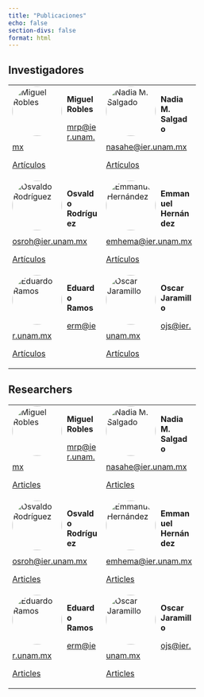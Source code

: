 ```yaml
---
title: "Publicaciones"
echo: false
section-divs: false
format: html
---
```


::: {.content-visible when-profile="spanish"}

## Investigadores

<table style="border-collapse: collapse; width: 100%;">
  <tr>
    <td style="border: none; width: 50%;">
      <img src="./imgs/IERBlanco.png" alt="Miguel Robles" style="border-radius: 50%; width: 100px; height: 100px; float: left; margin-right: 10px;">
      <p><strong>Miguel Robles</strong></p>
      <p><a href="mailto:mrp@ier.unam.mx">mrp@ier.unam.mx</a></p>
      <p><a href="https://scholar.google.com.mx/citations?user=WhRgNJUAAAAJ&hl=es">Artículos</a></p>
    </td>
    <td style="border: none; width: 50%;">
      <img src="./imgs/IERBlanco.png" alt="Nadia M. Salgado" style="border-radius: 50%; width: 100px; height: 100px; float: left; margin-right: 10px;">
      <p><strong>Nadia M. Salgado</strong></p>
      <p><a href="mailto:nasahe@ier.unam.mx">nasahe@ier.unam.mx</a></p>
      <p><a href="https://scholar.google.com.mx/citations?user=qnY94fEAAAAJ&hl=es">Artículos</a></p>
    </td>
  </tr>
  <tr>
    <td style="border: none;">
      <img src="./imgs/IERBlanco.png" alt="Osvaldo Rodríguez" style="border-radius: 50%; width: 100px; height: 100px; float: left; margin-right: 10px;">
      <p><strong>Osvaldo Rodríguez</strong></p>
      <p><a href="mailto:osroh@ier.unam.mx">osroh@ier.unam.mx</a></p>
      <p><a href="https://scholar.google.com.mx/citations?hl=es&user=rnDPvkQAAAAJ">Artículos</a></p>
    </td>
    <td style="border: none;">
      <img src="./imgs/IERBlanco.png" alt="Emmanuel Hernández" style="border-radius: 50%; width: 100px; height: 100px; float: left; margin-right: 10px;">
      <p><strong>Emmanuel Hernández</strong></p>
      <p><a href="mailto:emhema@ier.unam.mx">emhema@ier.unam.mx</a></p>
      <p><a href="https://scholar.google.com.mx/citations?hl=es&user=rni7ExMAAAAJ">Artículos</a></p>
    </td>
  </tr>
  <tr>
    <td style="border: none;">
      <img src="./imgs/IERBlanco.png" alt="Eduardo Ramos" style="border-radius: 50%; width: 100px; height: 100px; float: left; margin-right: 10px;">
      <p><strong>Eduardo Ramos</strong></p>
      <p><a href="mailto:erm@ier.unam.mx">erm@ier.unam.mx</a></p>
      <p><a href="https://www.ier.unam.mx/academicos/erm/produccion.html">Artículos</a></p>
    </td>
    <td style="border: none;">
      <img src="./imgs/IERBlanco.png" alt="Oscar Jaramillo" style="border-radius: 50%; width: 100px; height: 100px; float: left; margin-right: 10px;">
      <p><strong>Oscar Jaramillo</strong></p>
      <p><a href="mailto:ojs@ier.unam.mx">ojs@ier.unam.mx</a></p>
      <p><a href="https://scholar.google.com.mx/citations?user=U0bS410AAAAJ&hl=es">Artículos</a></p>
    </td>
  </tr>
</table>

:::

::: {.content-visible when-profile="english"}

## Researchers

<table style="border-collapse: collapse; width: 100%;">
  <tr>
    <td style="border: none; width: 50%;">
      <img src="./imgs/IERBlanco.png" alt="Miguel Robles" style="border-radius: 50%; width: 100px; height: 100px; float: left; margin-right: 10px;">
      <p><strong>Miguel Robles</strong></p>
      <p><a href="mailto:mrp@ier.unam.mx">mrp@ier.unam.mx</a></p>
      <p><a href="https://scholar.google.com.mx/citations?user=WhRgNJUAAAAJ&hl=es">Articles</a></p>
    </td>
    <td style="border: none; width: 50%;">
      <img src="./imgs/IERBlanco.png" alt="Nadia M. Salgado" style="border-radius: 50%; width: 100px; height: 100px; float: left; margin-right: 10px;">
      <p><strong>Nadia M. Salgado</strong></p>
      <p><a href="mailto:nasahe@ier.unam.mx">nasahe@ier.unam.mx</a></p>
      <p><a href="https://scholar.google.com.mx/citations?user=qnY94fEAAAAJ&hl=es">Articles</a></p>
    </td>
  </tr>
  <tr>
    <td style="border: none;">
      <img src="./imgs/IERBlanco.png" alt="Osvaldo Rodríguez" style="border-radius: 50%; width: 100px; height: 100px; float: left; margin-right: 10px;">
      <p><strong>Osvaldo Rodríguez</strong></p>
      <p><a href="mailto:osroh@ier.unam.mx">osroh@ier.unam.mx</a></p>
      <p><a href="https://scholar.google.com.mx/citations?hl=es&user=rnDPvkQAAAAJ">Articles</a></p>
    </td>
    <td style="border: none;">
      <img src="./imgs/IERBlanco.png" alt="Emmanuel Hernández" style="border-radius: 50%; width: 100px; height: 100px; float: left; margin-right: 10px;">
      <p><strong>Emmanuel Hernández</strong></p>
      <p><a href="mailto:emhema@ier.unam.mx">emhema@ier.unam.mx</a></p>
      <p><a href="https://scholar.google.com.mx/citations?hl=es&user=rni7ExMAAAAJ">Articles</a></p>
    </td>
  </tr>
  <tr>
    <td style="border: none;">
      <img src="./imgs/IERBlanco.png" alt="Eduardo Ramos" style="border-radius: 50%; width: 100px; height: 100px; float: left; margin-right: 10px;">
      <p><strong>Eduardo Ramos</strong></p>
      <p><a href="mailto:erm@ier.unam.mx">erm@ier.unam.mx</a></p>
      <p><a href="https://www.ier.unam.mx/academicos/erm/produccion.html">Articles</a></p>
    </td>
    <td style="border: none;">
      <img src="./imgs/IERBlanco.png" alt="Oscar Jaramillo" style="border-radius: 50%; width: 100px; height: 100px; float: left; margin-right: 10px;">
      <p><strong>Oscar Jaramillo</strong></p>
      <p><a href="mailto:ojs@ier.unam.mx">ojs@ier.unam.mx</a></p>
      <p><a href="https://scholar.google.com.mx/citations?user=U0bS410AAAAJ&hl=es">Articles</a></p>
    </td>
  </tr>
</table>

:::